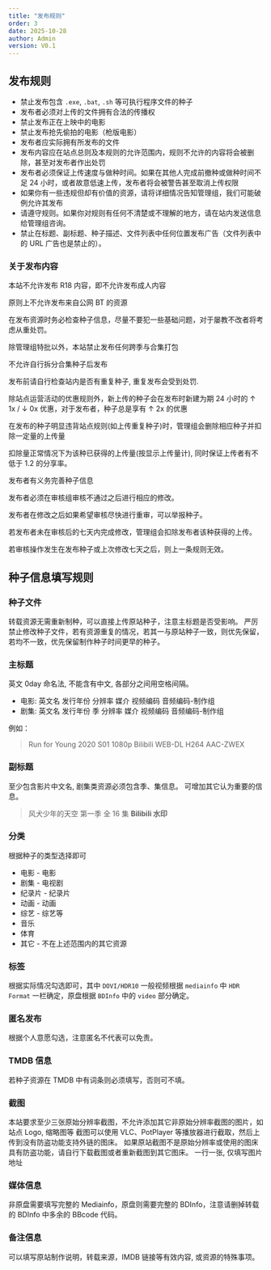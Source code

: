 ```yaml
---
title: "发布规则"
order: 3
date: 2025-10-28
author: Admin
version: V0.1
---
```


## 发布规则

- 禁止发布包含 `.exe`, `.bat`, `.sh` 等可执行程序文件的种子
- 发布者必须对上传的文件拥有合法的传播权
- 禁止发布正在上映中的电影
- 禁止发布抢先偷拍的电影（枪版电影）
- 发布者应实际拥有所发布的文件
- 发布内容应在站点总则及本规则的允许范围内，规则不允许的内容将会被删除，甚至对发布者作出处罚
- 发布者必须保证上传速度与做种时间。如果在其他人完成前撤种或做种时间不足 24 小时，或者故意低速上传，发布者将会被警告甚至取消上传权限
- 如果你有一些违规但却有价值的资源，请将详细情况告知管理组，我们可能破例允许其发布
- 请遵守规则。如果你对规则有任何不清楚或不理解的地方，请在站内发送信息给管理组咨询。
- 禁止在标题、副标题、种子描述、文件列表中任何位置发布广告（文件列表中的 URL 广告也是禁止的）。

### 关于发布内容

本站不允许发布 R18 内容，即不允许发布成人内容

原则上不允许发布来自公网 BT 的资源

在发布资源时务必检查种子信息，尽量不要犯一些基础问题，对于屡教不改者将考虑从重处罚。

除管理组特批以外，本站禁止发布任何跨季与合集打包

不允许自行拆分合集种子后发布

发布前请自行检查站内是否有重复种子, 重复发布会受到处罚.

除站点运营活动的优惠规则外，新上传的种子会在发布时新建为期 24 小时的 ↑ 1x / ↓ 0x 优惠，对于发布者，种子总是享有 ↑ 2x 的优惠

在发布的种子明显违背站点规则(如上传重复种子)时，管理组会删除相应种子并扣除一定量的上传量

扣除量正常情况下为该种已获得的上传量(按显示上传量计), 同时保证上传者有不低于 1.2 的分享率。

发布者有义务完善种子信息

发布者必须在审核组审核不通过之后进行相应的修改。

发布者在修改之后如果希望审核尽快进行重审，可以举报种子。

若发布者未在审核后的七天内完成修改，管理组会扣除发布者该种获得的上传。

若审核操作发生在发布种子或上次修改七天之后，则上一条规则无效。

## 种子信息填写规则

### 种子文件

转载资源无需重新制种，可以直接上传原站种子，注意主标题是否受影响。
严厉禁止修改种子文件，若有资源重复的情况，若其一与原站种子一致，则优先保留，若均不一致，优先保留制作种子时间更早的种子。

### 主标题

英文 0day 命名法, 不能含有中文, 各部分之间用空格间隔。

- 电影: 英文名 发行年份 分辨率 媒介 视频编码 音频编码-制作组
- 剧集: 英文名 发行年份 季 分辨率 媒介 视频编码 音频编码-制作组

例如：

>Run for Young 2020 S01 1080p Bilibili WEB-DL H264 AAC-ZWEX

### 副标题

至少包含影片中文名, 剧集类资源必须包含季、集信息。
可增加其它认为重要的信息。

> 风犬少年的天空 第一季 全 16 集 **Bilibili 水印**

### 分类

根据种子的类型选择即可

- 电影 - 电影
- 剧集 - 电视剧
- 纪录片 - 纪录片
- 动画 - 动画
- 综艺 - 综艺等
- 音乐
- 体育
- 其它 - 不在上述范围内的其它资源

### 标签
根据实际情况勾选即可，其中 `DOVI/HDR10` 一般视频根据 `mediainfo` 中 `HDR Format` 一栏确定，原盘根据 `BDInfo` 中的 `video` 部分确定。

### 匿名发布
根据个人意愿勾选，注意匿名不代表可以免责。

### TMDB 信息
若种子资源在 TMDB 中有词条则必须填写，否则可不填。

### 截图
本站要求至少三张原始分辨率截图，不允许添加其它非原始分辨率截图的图片，如站点 Logo, 缩略图等
截图可以使用 VLC、PotPlayer 等播放器进行截取，然后上传到没有防盗功能支持外链的图床。
如果原站截图不是原始分辨率或使用的图床具有防盗功能，请自行下载截图或者重新截图到其它图床。
一行一张, 仅填写图片地址

### 媒体信息
非原盘需要填写完整的 Mediainfo，原盘则需要完整的 BDInfo，注意请删掉转载的 BDInfo 中多余的 BBcode 代码。

### 备注信息
可以填写原站制作说明，转载来源，IMDB 链接等有效内容, 或资源的特殊事项。